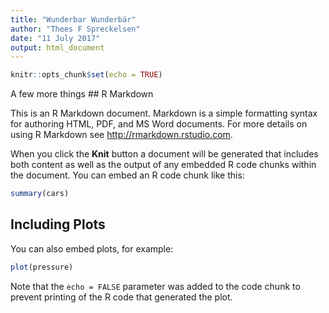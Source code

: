```yaml
---
title: "Wunderbar Wunderbär"
author: "Thees F Spreckelsen"
date: "11 July 2017"
output: html_document
---
```


```r
knitr::opts_chunk$set(echo = TRUE)
```
 A few more things
## R Markdown

This is an R Markdown document. Markdown is a simple formatting syntax for authoring HTML, PDF, and MS Word documents. For more details on using R Markdown see <http://rmarkdown.rstudio.com>.

When you click the **Knit** button a document will be generated that includes both content as well as the output of any embedded R code chunks within the document. You can embed an R code chunk like this:

```r
summary(cars)
```

## Including Plots

You can also embed plots, for example:

```r
plot(pressure)
```

Note that the `echo = FALSE` parameter was added to the code chunk to prevent printing of the R code that generated the plot.
